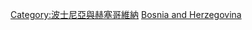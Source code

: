 {{catmore}}
{{Commonscat|Transport in Bosnia and Herzegovina}}

[[Category:波士尼亞與赫塞哥維納|Category:波士尼亞與赫塞哥維納]]
[[Category:欧洲各国交通|Bosnia and Herzegovina]]